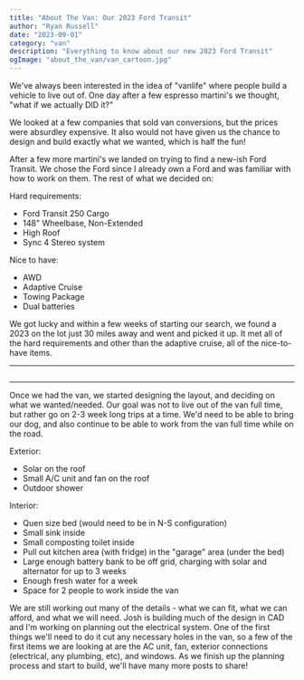 ```yaml
---
title: "About The Van: Our 2023 Ford Transit"
author: "Ryan Russell"
date: "2023-09-01"
category: "van"
description: "Everything to know about our new 2023 Ford Transit"
ogImage: "about_the_van/van_cartoon.jpg"
---
```


We've always been interested in the idea of "vanlife" where people build a vehicle to live out of. One day
after a few espresso martini's we thought, "what if we actually DID it?"

We looked at a few companies that sold van conversions, but the prices were absurdley expensive. It also
would not have given us the chance to design and build exactly what we wanted, which is half the fun!

After a few more martini's we landed on trying to find a new-ish Ford Transit. We chose the Ford since I
already own a Ford and was familiar with how to work on them. The rest of what we decided on:

Hard requirements:
- Ford Transit 250 Cargo
- 148" Wheelbase, Non-Extended
- High Roof
- Sync 4 Stereo system

Nice to have:
- AWD
- Adaptive Cruise
- Towing Package
- Dual batteries


We got lucky and within a few weeks of starting our search, we found a 2023 on the lot just 30 miles away
and went and picked it up. It met all of the hard requirements and other than the adaptive cruise, all of the nice-to-have items.

---

<Image
  src="/images/blog/van/about_the_van/van_at_house.jpg"
  width="1000"
  height="0"
  alt="van-at-house"
  className="blog-image-full"
/>

---

Once we had the van, we started designing the layout, and deciding on what we wanted/needed. Our goal was not to live out of
the van full time, but rather go on 2-3 week long trips at a time. We'd need to be able to bring our dog, and also continue to be able to work
from the van full time while on the road.

Exterior:
- Solar on the roof
- Small A/C unit and fan on the roof
- Outdoor shower

Interior:
- Quen size bed (would need to be in N-S configuration)
- Small sink inside
- Small composting toilet inside
- Pull out kitchen area (with fridge) in the "garage" area (under the bed)
- Large enough battery bank to be off grid, charging with solar and alternator for up to 3 weeks
- Enough fresh water for a week
- Space for 2 people to work inside the van


We are still working out many of the details - what we can fit, what we can afford, and what we will need. Josh is
building much of the design in CAD and I'm working on planning out the electrical system. One of the first things
we'll need to do it cut any necessary holes in the van, so a few of the first items we are looking at are the AC unit,
fan, exterior connections (electrical, any plumbing, etc), and windows. As we finish up the planning process and start
to build, we'll have many more posts to share!